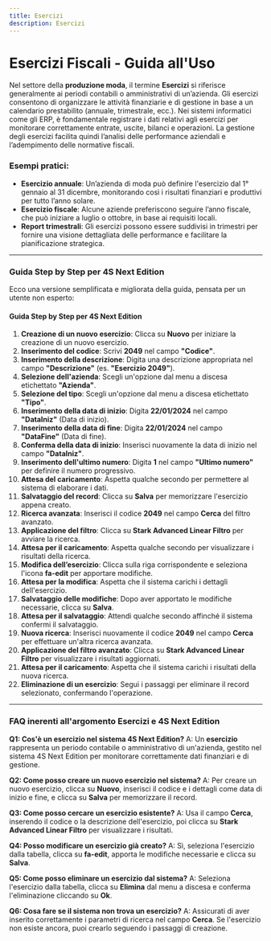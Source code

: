 ```yaml
---
title: Esercizi
description: Esercizi
---
```


# Esercizi Fiscali - Guida all'Uso

Nel settore della **produzione moda**, il termine **Esercizi** si riferisce generalmente ai periodi contabili o amministrativi di un’azienda. Gli esercizi consentono di organizzare le attività finanziarie e di gestione in base a un calendario prestabilito (annuale, trimestrale, ecc.). Nei sistemi informatici come gli ERP, è fondamentale registrare i dati relativi agli esercizi per monitorare correttamente entrate, uscite, bilanci e operazioni. La gestione degli esercizi facilita quindi l’analisi delle performance aziendali e l’adempimento delle normative fiscali.

### Esempi pratici:

* **Esercizio annuale**: Un’azienda di moda può definire l'esercizio dal 1° gennaio al 31 dicembre, monitorando così i risultati finanziari e produttivi per tutto l’anno solare.
* **Esercizio fiscale**: Alcune aziende preferiscono seguire l’anno fiscale, che può iniziare a luglio o ottobre, in base ai requisiti locali.
* **Report trimestrali**: Gli esercizi possono essere suddivisi in trimestri per fornire una visione dettagliata delle performance e facilitare la pianificazione strategica.

***

### Guida Step by Step per **4S Next Edition**

Ecco una versione semplificata e migliorata della guida, pensata per un utente non esperto:

#### Guida Step by Step per 4S Next Edition

1. **Creazione di un nuovo esercizio**: Clicca su **Nuovo** per iniziare la creazione di un nuovo esercizio.
2. **Inserimento del codice**: Scrivi **2049** nel campo **"Codice"**.
3. **Inserimento della descrizione**: Digita una descrizione appropriata nel campo **"Descrizione"** (es. **"Esercizio 2049"**).
4. **Selezione dell'azienda**: Scegli un'opzione dal menu a discesa etichettato **"Azienda"**.
5. **Selezione del tipo**: Scegli un'opzione dal menu a discesa etichettato **"Tipo"**.
6. **Inserimento della data di inizio**: Digita **22/01/2024** nel campo **"DataIniz"** (Data di inizio).
7. **Inserimento della data di fine**: Digita **22/01/2024** nel campo **"DataFine"** (Data di fine).
8. **Conferma della data di inizio**: Inserisci nuovamente la data di inizio nel campo **"DataIniz"**.
9. **Inserimento dell'ultimo numero**: Digita **1** nel campo **"Ultimo numero"** per definire il numero progressivo.
10. **Attesa del caricamento**: Aspetta qualche secondo per permettere al sistema di elaborare i dati.
11. **Salvataggio del record**: Clicca su **Salva** per memorizzare l'esercizio appena creato.
12. **Ricerca avanzata**: Inserisci il codice **2049** nel campo **Cerca** del filtro avanzato.
13. **Applicazione del filtro**: Clicca su **Stark Advanced Linear Filtro** per avviare la ricerca.
14. **Attesa per il caricamento**: Aspetta qualche secondo per visualizzare i risultati della ricerca.
15. **Modifica dell’esercizio**: Clicca sulla riga corrispondente e seleziona l'icona **fa-edit** per apportare modifiche.
16. **Attesa per la modifica**: Aspetta che il sistema carichi i dettagli dell'esercizio.
17. **Salvataggio delle modifiche**: Dopo aver apportato le modifiche necessarie, clicca su **Salva**.
18. **Attesa per il salvataggio**: Attendi qualche secondo affinché il sistema confermi il salvataggio.
19. **Nuova ricerca**: Inserisci nuovamente il codice **2049** nel campo **Cerca** per effettuare un'altra ricerca avanzata.
20. **Applicazione del filtro avanzato**: Clicca su **Stark Advanced Linear Filtro** per visualizzare i risultati aggiornati.
21. **Attesa per il caricamento**: Aspetta che il sistema carichi i risultati della nuova ricerca.
22. **Eliminazione di un esercizio**: Segui i passaggi per eliminare il record selezionato, confermando l'operazione.

***

### FAQ inerenti all'argomento **Esercizi** e 4S Next Edition

**Q1: Cos'è un esercizio nel sistema 4S Next Edition?**
A: Un **esercizio** rappresenta un periodo contabile o amministrativo di un'azienda, gestito nel sistema 4S Next Edition per monitorare correttamente dati finanziari e di gestione.

**Q2: Come posso creare un nuovo esercizio nel sistema?**
A: Per creare un nuovo esercizio, clicca su **Nuovo**, inserisci il codice e i dettagli come data di inizio e fine, e clicca su **Salva** per memorizzare il record.

**Q3: Come posso cercare un esercizio esistente?**
A: Usa il campo **Cerca**, inserendo il codice o la descrizione dell'esercizio, poi clicca su **Stark Advanced Linear Filtro** per visualizzare i risultati.

**Q4: Posso modificare un esercizio già creato?**
A: Sì, seleziona l'esercizio dalla tabella, clicca su **fa-edit**, apporta le modifiche necessarie e clicca su **Salva**.

**Q5: Come posso eliminare un esercizio dal sistema?**
A: Seleziona l'esercizio dalla tabella, clicca su **Elimina** dal menu a discesa e conferma l'eliminazione cliccando su **Ok**.

**Q6: Cosa fare se il sistema non trova un esercizio?**
A: Assicurati di aver inserito correttamente i parametri di ricerca nel campo **Cerca**. Se l'esercizio non esiste ancora, puoi crearlo seguendo i passaggi di creazione.
